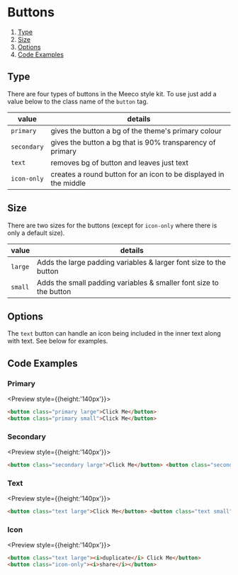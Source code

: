 
# Buttons

1. [Type](#type)
2. [Size](#size)
3. [Options](#options)
4. [Code Examples](#code-examples)

## Type

There are four types of buttons in the Meeco style kit. To use just add a value below to the class name of the `button` tag.

| value       | details                                                          |
| ----------- | ---------------------------------------------------------------- |
| `primary`   | gives the button a bg of the theme's primary colour              |
| `secondary` | gives the button a bg that is 90% transparency of primary        |
| `text`      | removes bg of button and leaves just text                        |
| `icon-only` | creates a round button for an icon to be displayed in the middle |

## Size

There are two sizes for the buttons (except for `icon-only` where there is only a default size).

| value   | details                                                            |
| ------- | ------------------------------------------------------------------ |
| `large` | Adds the large padding variables & larger font size to the button  |
| `small` | Adds the small padding variables & smaller font size to the button |

## Options

The `text` button can handle an icon being included in the inner text along with text. See below for examples.

## Code Examples

### Primary

<Preview style={{height:'140px'}}>
  <Story id="button--primary-button" />
</Preview>

```html
<button class="primary large">Click Me</button>
<button class="primary small">Click Me</button>
```

### Secondary

<Preview style={{height:'140px'}}>
  <Story id="button--secondary-button" />
</Preview>

```html
<button class="secondary large">Click Me</button> <button class="secondary small">Click Me</button>
```

### Text

<Preview style={{height:'140px'}}>
  <Story id="button--text-button" />
</Preview>

```html
<button class="text large">Click Me</button> <button class="text small">Click Me</button>
```

### Icon

<Preview style={{height:'140px'}}>
  <Story id="button--icon-button" />
</Preview>

```html
<button class="text large"><i>duplicate</i> Click Me</button>
<button class="icon-only"><i>share</i></button>
```
